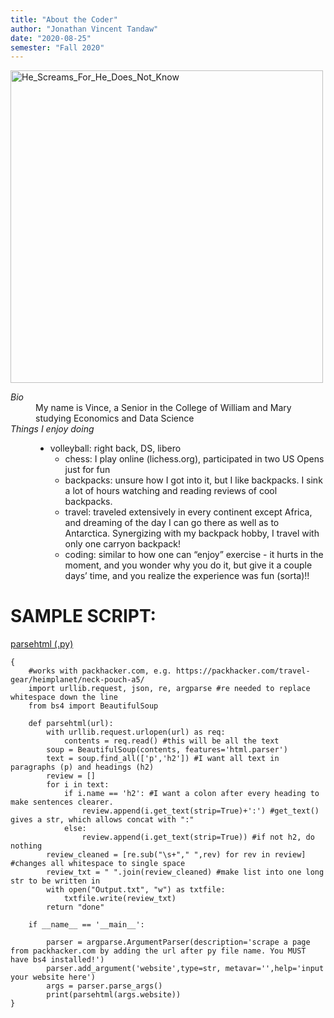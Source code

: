 ```yaml
---
title: "About the Coder"
author: "Jonathan Vincent Tandaw"
date: "2020-08-25"
semester: "Fall 2020"
---
```

![](https://i.kym-cdn.com/photos/images/original/001/511/537/e08.png "He_Screams_For_He_Does_Not_Know"){width=500 height=500}

*Bio*
: My name is Vince, a Senior in the College of William and Mary studying Economics and Data Science

*Things I enjoy doing*
: - volleyball: right back, DS, libero
  - chess: I play online (lichess.org), participated in two US Opens just for fun
  - backpacks: unsure how I got into it, but I like backpacks. I sink a lot of hours watching and reading reviews of cool backpacks.
  - travel: traveled extensively in every continent except Africa, and dreaming of the day I can go there as well as to Antarctica.
  Synergizing with my backpack hobby, I travel with only one carryon backpack!
  - coding: similar to how one can "enjoy" exercise - it hurts in the moment, and you wonder why you do it, but give it a couple days' time,
  and you realize the experience was fun (sorta)!!



# SAMPLE SCRIPT:
[parsehtml (.py)](scripts/parsehtml.py)
```
{
	#works with packhacker.com, e.g. https://packhacker.com/travel-gear/heimplanet/neck-pouch-a5/
	import urllib.request, json, re, argparse #re needed to replace whitespace down the line
	from bs4 import BeautifulSoup

	def parsehtml(url):
		with urllib.request.urlopen(url) as req:
			contents = req.read() #this will be all the text
		soup = BeautifulSoup(contents, features='html.parser') 
		text = soup.find_all(['p','h2']) #I want all text in paragraphs (p) and headings (h2)
		review = []
		for i in text:
			if i.name == 'h2': #I want a colon after every heading to make sentences clearer.
				review.append(i.get_text(strip=True)+':') #get_text() gives a str, which allows concat with ":"
			else:
				review.append(i.get_text(strip=True)) #if not h2, do nothing
		review_cleaned = [re.sub("\s+"," ",rev) for rev in review] #changes all whitespace to single space
		review_txt = " ".join(review_cleaned) #make list into one long str to be written in
		with open("Output.txt", "w") as txtfile:
			txtfile.write(review_txt)
		return "done"

	if __name__ == '__main__':
    
		parser = argparse.ArgumentParser(description='scrape a page from packhacker.com by adding the url after py file name. You MUST have bs4 installed!')
		parser.add_argument('website',type=str, metavar='',help='input your website here')
		args = parser.parse_args()
		print(parsehtml(args.website))
}
```		